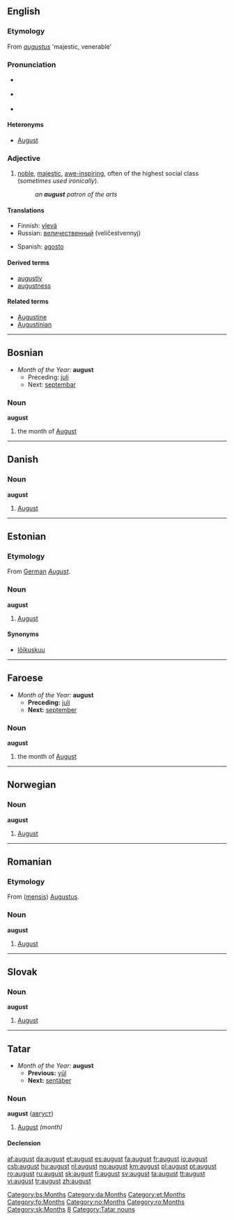 {{see|August}}
==English==

===Etymology===
From {{L.}} ''[[augustus]]'' 'majestic, venerable'

===Pronunciation===
*{{italbrac|[[RP]]}} {{IPA|/ɔːˈgʌst/}}
*{{italbrac|US}} {{IPA|/ɔːˈgʌst/ or /ɑːˈgʌst/}}
*{{audio|en-us-august.ogg|Audio (US)}}

{{rfc-header|Heteronyms}}
====Heteronyms====
* [[August]]

===Adjective===
{{en-adj}}

# [[noble]], [[majestic]], [[awe-inspiring]], often of the highest social class (''sometimes used ironically'').
#: ''an '''august''' patron of the arts''

====Translations====
{{top}}
*Finnish: [[ylevä]]
*Russian: [[величественный]] (velíčestvennyj)
{{mid}}
*Spanish: [[agosto]]
{{bottom}}

====Derived terms====
*[[augustly]]
*[[augustness]]

====Related terms====
*[[Augustine]]
*[[Augustinian]]

----

==Bosnian==
*''Month of the Year:'' '''august'''
**Preceding: [[juli]]
**Next: [[septembar]]

===Noun===
'''august''' {{m}}

# the month of [[August]]

[[Category:bs:Months]]

----

==Danish==

===Noun===
'''august'''

# [[August]]

[[Category:da:Months]]

----

==Estonian==
{{wikipedia|lang=et}}

===Etymology===
From [[German]] ''[[August]]''.

===Noun===
'''august'''

# [[August]] {{et-month}}

====Synonyms====
*[[lõikuskuu]]

{{kuud}}

[[Category:et:Months]]

----

==Faroese==
*''Month of the Year:'' '''august'''
**'''Preceding:''' [[juli]]
**'''Next:''' [[september]]

===Noun===
'''august''' {{m}}

# the month of [[August]]

[[Category:fo:Months]]

----

==Norwegian==

===Noun===
'''august'''

# [[August]]

[[Category:no:Months]]

----

==Romanian==

===Etymology===
From {{L.|ro}} ([[mensis]]) [[Augustus#Latin|Augustus]].

===Noun===
'''august''' {{m}}

# [[August]]

[[Category:ro:Months]]

----

==Slovak==

===Noun===
'''august''' {{m}}

# [[August]]

[[Category:sk:Months]]

----

==Tatar==
*''Month of the Year:'' '''august'''
**'''Previous:''' [[yül]]
**'''Next:''' [[sentäber#Tatar|sentäber]]

===Noun===
'''august''' ([[август]])

# [[August]] ''(month)''

====Declension====
{{tt-latin-noun|nıñ|ga|nı|ta|tan}}

[[Category:tt:Months|8]]
[[Category:Tatar nouns]]

[[af:august]]
[[da:august]]
[[et:august]]
[[es:august]]
[[fa:august]]
[[fr:august]]
[[io:august]]
[[csb:august]]
[[hu:august]]
[[nl:august]]
[[no:august]]
[[km:august]]
[[pl:august]]
[[pt:august]]
[[ro:august]]
[[ru:august]]
[[sk:august]]
[[fi:august]]
[[sv:august]]
[[ta:august]]
[[tt:august]]
[[vi:august]]
[[tr:august]]
[[zh:august]]